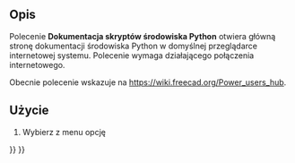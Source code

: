 <languages/>

{{Docnav
|
|
|[[Std_Base/pl|Narzędzia standardowe]]
|
|
|IconC=Freecad.svg
}}

{{VeryImportantMessage|To narzędzie jest przestarzałe, nie jest dostępne w {{VersionPlus/pl|1.1}}.}}

{{GuiCommand/pl
|Name=Std FreeCADPowerUserHub
|Name/pl=Std: Dokumentacja skryptów środowiska Python
|MenuLocation=Pomoc → Dokumentacja skryptów środowiska Python
|Workbenches=wszystkie
|SeeAlso=[[Std_FreeCADWebsite/pl|Witryna FreeCAD]], [[Std_FreeCADUserHub/pl|Dokumentacja skryptów środowiska Python]], [[Std_FreeCADForum/pl|Forum FreeCAD]], [[Std_FreeCADFAQ/pl|Często zadawane pytania dotyczące FreeCAD]]
}}

<span id="Description"></span>
==Opis==

Polecenie '''Dokumentacja skryptów środowiska Python''' otwiera główną stronę dokumentacji środowiska Python w domyślnej przeglądarce internetowej systemu. Polecenie wymaga działającego połączenia internetowego.

Obecnie polecenie wskazuje na [https://wiki.freecad.org/Power_users_hub https://wiki.freecad.org/Power_users_hub].

<span id="Usage"></span>
==Użycie==

# Wybierz z menu opcję {{MenuCommand|Pomoc → [[Image:Std_FreeCADPowerUserHub.svg|16px]] Dokumentacja skryptów środowiska Python}}


{{Docnav
|
|
|[[Std_Base/pl|Narzędzia standardowe]]
|
|
|IconC=Freecad.svg
}}

{{Std_Base_navi{{#translation:}}}}
{{Userdocnavi{{#translation:}}}}